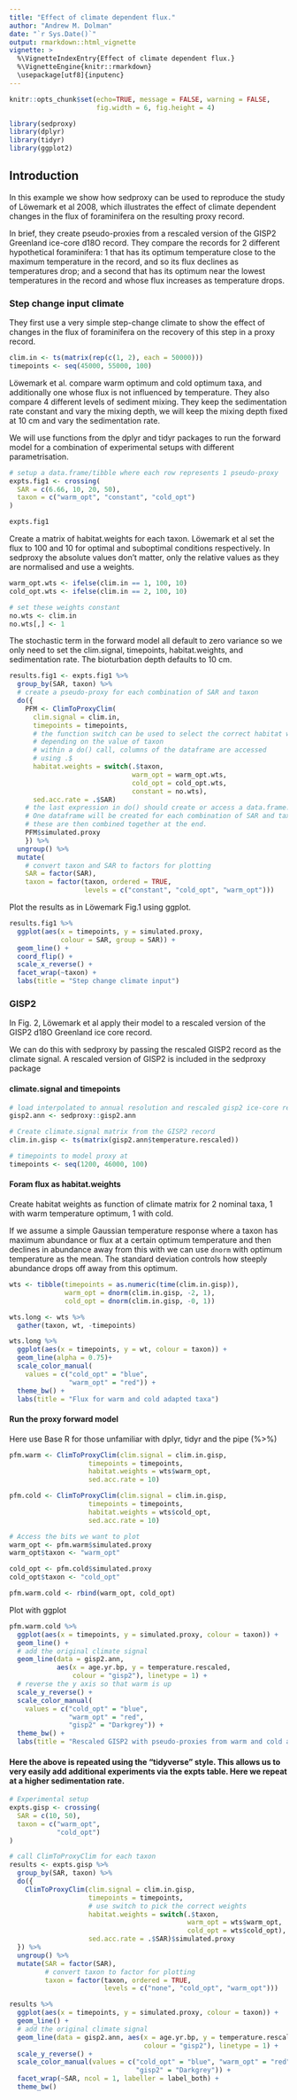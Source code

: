 ```yaml
---
title: "Effect of climate dependent flux."
author: "Andrew M. Dolman"
date: "`r Sys.Date()`"
output: rmarkdown::html_vignette
vignette: >
  %\VignetteIndexEntry{Effect of climate dependent flux.}
  %\VignetteEngine{knitr::rmarkdown}
  \usepackage[utf8]{inputenc}
---
```


```r
knitr::opts_chunk$set(echo=TRUE, message = FALSE, warning = FALSE,
                      fig.width = 6, fig.height = 4)
```


```r
library(sedproxy)
library(dplyr)
library(tidyr)
library(ggplot2)
```


## Introduction

In this example we show how sedproxy can be used to reproduce the study of Löwemark et al 2008, which illustrates the effect of climate dependent changes in the flux of foraminifera on the resulting proxy record. 

In brief, they create pseudo-proxies from a rescaled version of the GISP2 Greenland ice-core d18O record. They compare the records for 2 different hypothetical foraminifera: 1 that has its optimum temperature close to the maximum temperature in the record, and so its flux declines as temperatures drop; and a second that has its optimum near the lowest temperatures in the record and whose flux increases as temperature drops.



### Step change input climate

They first use a very simple step-change climate to show the effect of changes in the flux of foraminifera on the recovery of this step in a proxy record.

```r
clim.in <- ts(matrix(rep(c(1, 2), each = 50000)))
timepoints <- seq(45000, 55000, 100) 
```

Löwemark et al. compare warm optimum and cold optimum taxa, and additionally one whose flux is not influenced by temperature. They also compare 4 different levels of sediment mixing. They keep the sedimentation rate constant and vary the mixing depth, we will keep the mixing depth fixed at 10 cm and vary the sedimentation rate. 

We will use functions from the dplyr and tidyr packages to run the forward model for a combination of experimental setups with different parametrisation. 

```r
# setup a data.frame/tibble where each row represents 1 pseudo-proxy
expts.fig1 <- crossing(
  SAR = c(6.66, 10, 20, 50),
  taxon = c("warm_opt", "constant", "cold_opt")
)

expts.fig1
```

Create a matrix of habitat.weights for each taxon. Löwemark et al set the flux to 100 and 10 for optimal and suboptimal conditions respectively. In sedproxy the absolute values don't matter, only the relative values as they are normalised and use a weights. 

```r
warm_opt.wts <- ifelse(clim.in == 1, 100, 10)
cold_opt.wts <- ifelse(clim.in == 2, 100, 10)

# set these weights constant
no.wts <- clim.in
no.wts[,] <- 1
```

The stochastic term in the forward model all default to zero variance so we only need to set the clim.signal, timepoints, habitat.weights, and sedimentation rate. The bioturbation depth defaults to 10 cm.

```r
results.fig1 <- expts.fig1 %>% 
  group_by(SAR, taxon) %>% 
  # create a pseudo-proxy for each combination of SAR and taxon
  do({
    PFM <- ClimToProxyClim(
      clim.signal = clim.in,
      timepoints = timepoints,
      # the function switch can be used to select the correct habitat weights
      # depending on the value of taxon
      # within a do() call, columns of the dataframe are accessed 
      # using .$
      habitat.weights = switch(.$taxon,
                               warm_opt = warm_opt.wts,
                               cold_opt = cold_opt.wts,
                               constant = no.wts),
      sed.acc.rate = .$SAR)
    # the last expression in do() should create or access a data.frame. 
    # One dataframe will be created for each combination of SAR and taxon, 
    # these are then combined together at the end.
    PFM$simulated.proxy
    }) %>% 
  ungroup() %>% 
  mutate(
    # convert taxon and SAR to factors for plotting
    SAR = factor(SAR),
    taxon = factor(taxon, ordered = TRUE,
                   levels = c("constant", "cold_opt", "warm_opt")))
```

Plot the results as in Löwemark Fig.1 using ggplot. 

```r
results.fig1 %>% 
  ggplot(aes(x = timepoints, y = simulated.proxy,
             colour = SAR, group = SAR)) +
  geom_line() +
  coord_flip() +
  scale_x_reverse() +
  facet_wrap(~taxon) +
  labs(title = "Step change climate input")
```

### GISP2 

In Fig. 2, Löwemark et al apply their model to a rescaled version of the GISP2 d18O Greenland ice core record. 

We can do this with sedproxy by passing the rescaled GISP2 record as the climate signal. A rescaled version of GISP2 is included in the sedproxy package

#### climate.signal and timepoints

```r
# load interpolated to annual resolution and rescaled gisp2 ice-core record
gisp2.ann <- sedproxy::gisp2.ann

# Create climate.signal matrix from the GISP2 record
clim.in.gisp <- ts(matrix(gisp2.ann$temperature.rescaled))

# timepoints to model proxy at
timepoints <- seq(1200, 46000, 100) 
```


#### Foram flux as habitat.weights 

Create habitat weights as function of climate matrix for 2 nominal taxa, 1 with warm temperature optimum, 1 with cold. 

If we assume a simple Gaussian temperature response where a taxon has maximum abundance or flux at a certain optimum temperature and then declines in abundance away from this with we can use `dnorm` with optimum temperature as the mean. The standard deviation controls how steeply abundance drops off away from this optimum.

```r
wts <- tibble(timepoints = as.numeric(time(clim.in.gisp)),
              warm_opt = dnorm(clim.in.gisp, -2, 1),
              cold_opt = dnorm(clim.in.gisp, -0, 1))

wts.long <- wts %>% 
  gather(taxon, wt, -timepoints)

wts.long %>% 
  ggplot(aes(x = timepoints, y = wt, colour = taxon)) +
  geom_line(alpha = 0.75)+
  scale_color_manual(
    values = c("cold_opt" = "blue",
               "warm_opt" = "red")) +
  theme_bw() +
  labs(title = "Flux for warm and cold adapted taxa")

```


#### Run the proxy forward model

Here use Base R for those unfamiliar with dplyr, tidyr and the pipe (%>%)

```r
pfm.warm <- ClimToProxyClim(clim.signal = clim.in.gisp,
                    timepoints = timepoints,
                    habitat.weights = wts$warm_opt,
                    sed.acc.rate = 10)

pfm.cold <- ClimToProxyClim(clim.signal = clim.in.gisp,
                    timepoints = timepoints,
                    habitat.weights = wts$cold_opt,
                    sed.acc.rate = 10)

# Access the bits we want to plot
warm_opt <- pfm.warm$simulated.proxy
warm_opt$taxon <- "warm_opt"

cold_opt <- pfm.cold$simulated.proxy
cold_opt$taxon <- "cold_opt"

pfm.warm.cold <- rbind(warm_opt, cold_opt)
```

Plot with ggplot

```r
pfm.warm.cold %>% 
  ggplot(aes(x = timepoints, y = simulated.proxy, colour = taxon)) +
  geom_line() +
  # add the original climate signal
  geom_line(data = gisp2.ann,
            aes(x = age.yr.bp, y = temperature.rescaled,
                colour = "gisp2"), linetype = 1) +
  # reverse the y axis so that warm is up
  scale_y_reverse() +
  scale_color_manual(
    values = c("cold_opt" = "blue",
               "warm_opt" = "red",
               "gisp2" = "Darkgrey")) +
  theme_bw() +
  labs(title = "Rescaled GISP2 with pseudo-proxies from warm and cold adapted taxa")
```



#### Here the above is repeated using the "tidyverse" style. This allows us to very easily add additional experiments via the expts table. Here we repeat at a higher sedimentation rate.


```r
# Experimental setup
expts.gisp <- crossing(
  SAR = c(10, 50),
  taxon = c("warm_opt",
            "cold_opt")
)

# call ClimToProxyClim for each taxon
results <- expts.gisp %>% 
  group_by(SAR, taxon) %>% 
  do({
    ClimToProxyClim(clim.signal = clim.in.gisp,
                    timepoints = timepoints,
                    # use switch to pick the correct weights
                    habitat.weights = switch(.$taxon,
                                             warm_opt = wts$warm_opt,
                                             cold_opt = wts$cold_opt),
                    sed.acc.rate = .$SAR)$simulated.proxy
  }) %>% 
  ungroup() %>% 
  mutate(SAR = factor(SAR),
         # convert taxon to factor for plotting 
         taxon = factor(taxon, ordered = TRUE,
                        levels = c("none", "cold_opt", "warm_opt")))

results %>% 
  ggplot(aes(x = timepoints, y = simulated.proxy, colour = taxon)) +
  geom_line() +
  # add the original climate signal
  geom_line(data = gisp2.ann, aes(x = age.yr.bp, y = temperature.rescaled,
                                  colour = "gisp2"), linetype = 1) +
  scale_y_reverse() +
  scale_color_manual(values = c("cold_opt" = "blue", "warm_opt" = "red",
                                "gisp2" = "Darkgrey")) +
  facet_wrap(~SAR, ncol = 1, labeller = label_both) +
  theme_bw()

```

